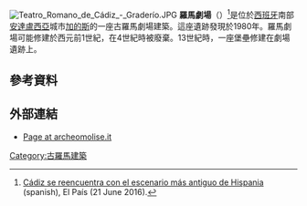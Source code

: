 [[File:Teatro_Romano_de_Cádiz_-_Graderío.JPG|thumb]]
'''羅馬劇場'''（{{lang-es|Theatrum Balbi}}）<ref>[http://cultura.elpais.com/cultura/2016/06/21/actualidad/1466522270_670003.html Cádiz se reencuentra con el escenario más antiguo de Hispania] (spanish), El País (21 June 2016).</ref>是位於[[西班牙|西班牙]]南部[[安達盧西亞|安達盧西亞]]城市[[加的斯|加的斯]]的一座古羅馬劇場建築。這座遺跡發現於1980年。羅馬劇場可能修建於西元前1世紀，在4世紀時被廢棄。13世紀時，一座堡壘修建在劇場遺跡上。
==參考資料==
{{Reflist}}
==外部連結==
{{Commons category|Teatro Romano de Cádiz}}
*[http://www.archeomolise.it/archeologia/103032-il-teatro-romano-di-cadiz-come-il-vaso-di-pandora.html Page at archeomolise.it] 
{{Coord|36.5283|N|6.2937|W|source:wikidata|display=title}}
[[Category:古羅馬建築|Category:古羅馬建築]]